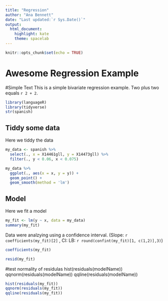 ```yaml
---
title: "Regression"
author: "Ana Bennett"
date: "Last updated:`r Sys.Date()`"
output: 
  html_document: 
    highlight: kate
    theme: spacelab
---
```


```r
knitr::opts_chunk$set(echo = TRUE)
```
# Awesome Regression Example 

#Simple Text
This is a simple bivariate regression example.
Two plus two equals `r 2 + 2`.

```r
library(languageR)
library(tidyverse)
str(spanish)
```

## Tiddy some data

Here we tiddy the data

```r
my_data <- spanish %>%
  select(., x = X14461gll, y = X14473gll) %>%
  filter(., y < 0.06, x < 0.075) 

my_data %>%
  ggplot(., aes(x = x, y = y)) +
  geom_point() +
  geom_smooth(method = 'lm')
```

## Model

Here we fit a model 

```r
my_fit <- lm(y ~ x, data = my_data)
summary(my_fit)
```

Data were analzying using a confidence interval. (Slope: `r coefficients(my_fit)[2]` , CI: LB: `r round(confint(my_fit)[1, c(1,2)],3)`)

```r
coefficients(my_fit)
```
```r
resid(my_fit)
```

#test normality of residulas
hist(residuals(modelName))
qqnorm(residuals(modelName))
qqline(residuals(modelName))

```r
hist(residuals(my_fit))
qqnorm(residuals(my_fit))
qqline(residuals(my_fit))
```








